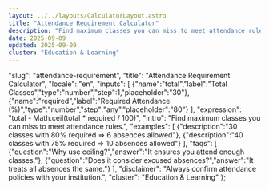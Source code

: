 ```yaml
---
layout: ../../layouts/CalculatorLayout.astro
title: "Attendance Requirement Calculator"
description: "Find maximum classes you can miss to meet attendance rules."
date: 2025-09-09
updated: 2025-09-09
cluster: "Education & Learning"
---
```


  "slug": "attendance-requirement",
  "title": "Attendance Requirement Calculator",
  "locale": "en",
  "inputs": [
    {"name":"total","label":"Total Classes","type":"number","step":1,"placeholder":"30"},
    {"name":"required","label":"Required Attendance (%)","type":"number","step":"any","placeholder":"80"}
  ],
  "expression": "total - Math.ceil(total * required / 100)",
  "intro": "Find maximum classes you can miss to meet attendance rules.",
  "examples": [
    {"description":"30 classes with 80% required ⇒ 6 absences allowed"},
    {"description":"40 classes with 75% required ⇒ 10 absences allowed"}
  ],
  "faqs": [
    {"question":"Why use ceiling?","answer":"It ensures you attend enough classes."},
    {"question":"Does it consider excused absences?","answer":"It treats all absences the same."}
  ],
  "disclaimer": "Always confirm attendance policies with your institution.",
  "cluster": "Education & Learning"
};

<Calculator schema={schema} />


